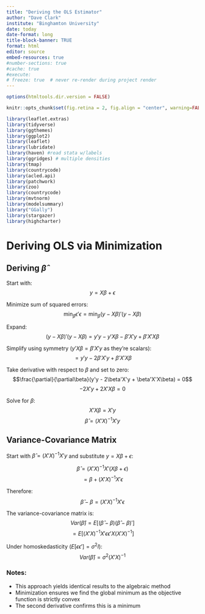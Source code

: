 ```yaml
---
title: "Deriving the OLS Estimator" 
author: "Dave Clark"
institute: "Binghamton University"
date: today
date-format: long
title-block-banner: TRUE
format: html
editor: source
embed-resources: true
#number-sections: true
#cache: true
#execute:
# freeze: true  # never re-render during project render
---
```

  
  ```{=html}
<style>
  table, th, td {
    font-size: 18px;
  }
</style>
  ```
```r
options(htmltools.dir.version = FALSE)

knitr::opts_chunk$set(fig.retina = 2, fig.align = "center", warning=FALSE, error=FALSE, message=FALSE) 

library(leaflet.extras)
library(tidyverse)
library(ggthemes)
library(ggplot2)
library(leaflet)
library(lubridate)
library(haven) #read stata w/labels
library(ggridges) # multiple densities
library(tmap)
library(countrycode)
library(acled.api)
library(patchwork)
library(zoo)
library(countrycode)
library(mvtnorm)
library(modelsummary)
library("GGally")
library(stargazer)
library(highcharter)

```



# Deriving OLS via Minimization

## Deriving $\hat{\beta}$

Start with:
$$y = X\beta + \epsilon$$

Minimize sum of squared errors:
$$\min_{\beta} \epsilon'\epsilon = \min_{\beta} (y - X\beta)'(y - X\beta)$$

Expand:
$$(y - X\beta)'(y - X\beta) = y'y - y'X\beta - \beta'X'y + \beta'X'X\beta$$

Simplify using symmetry ($y'X\beta = \beta'X'y$ as they're scalars):
$$= y'y - 2\beta'X'y + \beta'X'X\beta$$

Take derivative with respect to $\beta$ and set to zero:
$$\frac{\partial}{\partial\beta}(y'y - 2\beta'X'y + \beta'X'X\beta) = 0$$
$$-2X'y + 2X'X\beta = 0$$

Solve for $\beta$:
$$X'X\beta = X'y$$
$$\hat{\beta} = (X'X)^{-1}X'y$$

## Variance-Covariance Matrix

Start with $\hat{\beta} = (X'X)^{-1}X'y$ and substitute $y = X\beta + \epsilon$:

$$\hat{\beta} = (X'X)^{-1}X'(X\beta + \epsilon)$$
$$= \beta + (X'X)^{-1}X'\epsilon$$

Therefore:
$$\hat{\beta} - \beta = (X'X)^{-1}X'\epsilon$$

The variance-covariance matrix is:
$$Var(\hat{\beta}) = E[(\hat{\beta} - \beta)(\hat{\beta} - \beta)']$$
$$= E[(X'X)^{-1}X'\epsilon\epsilon'X(X'X)^{-1}]$$

Under homoskedasticity ($E[\epsilon\epsilon'] = \sigma^2I$):
$$Var(\hat{\beta}) = \sigma^2(X'X)^{-1}$$

### Notes:
- This approach yields identical results to the algebraic method
- Minimization ensures we find the global minimum as the objective function is strictly convex
- The second derivative confirms this is a minimum